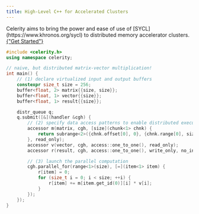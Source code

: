 ```yaml
---
title: High-Level C++ for Accelerated Clusters
---
```



<div style={{ textAlign: "center" }}>
  <ThemedImage
    sources={{
      light: "img/celerity_logo.svg",
      dark: "img/celerity_logo_dark.svg",
    }}
    alt="Celerity Logo"
  />
</div>

<div className="text--center padding-vert--lg">
  Celerity aims to bring the power and ease of use of
  [SYCL](https://www.khronos.org/sycl) to distributed memory accelerator
  clusters.
  <a
    href="/docs/getting-started"
    className="button button--outline button--primary"
  >
    {"Get Started"}
  </a>
</div>

<div className="welcome-code-sample">

```cpp title="Complete Celerity code sample for distributed multi-GPU matrix-vector multiplication"
#include <celerity.h>
using namespace celerity;

// naive, but distributed matrix-vector multiplication!
int main() {
    // (1) declare virtualized input and output buffers
    constexpr size_t size = 256;
    buffer<float, 2> matrix{{size, size}};
    buffer<float, 1> vector{{size}};
    buffer<float, 1> result{{size}};

    distr_queue q;
    q.submit([&](handler &cgh) {
        // (2) specify data access patterns to enable distributed execution
        accessor m(matrix, cgh, [size](chunk<1> chnk) {
            return subrange<2>({chnk.offset[0], 0}, {chnk.range[0], size});
        }, read_only);
        accessor v(vector, cgh, access::one_to_one(), read_only);
        accessor r(result, cgh, access::one_to_one(), write_only, no_init);

        // (3) launch the parallel computation
        cgh.parallel_for(range<1>(size), [=](item<1> item) {
            r[item] = 0;
            for (size_t i = 0; i < size; ++i) {
                r[item] += m[item.get_id(0)][i] * v[i];
            }
        });
    });
}
```

</div>

